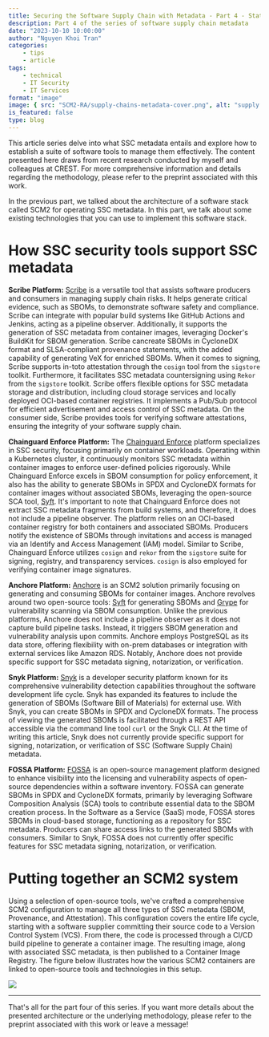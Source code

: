```yaml
---
title: Securing the Software Supply Chain with Metadata - Part 4 - State of practice
description: Part 4 of the series of software supply chain metadata
date: "2023-10-10 10:00:00"
author: "Nguyen Khoi Tran"
categories:
    - tips
    - article
tags:
    - technical
    - IT Security
    - IT Services
format: "image"
image: { src: "SCM2-RA/supply-chains-metadata-cover.png", alt: "supply chain" }
is_featured: false
type: blog
---
```



This article series delve into what SSC metadata entails and explore how to establish a suite of software tools to manage them effectively. The content presented here draws from recent research conducted by myself and colleagues at CREST. For more comprehensive information and details regarding the methodology, please refer to the preprint associated with this work.

In the previous part, we talked about the architecture of a software stack called SCM2 for operating SSC metadata. In this part, we talk about some existing technologies that you can use to implement this software stack. 

# How SSC security tools support SSC metadata

**Scribe Platform:** [Scribe](https://scribesecurity.com/scribe-platform/) is a versatile tool that assists software producers and consumers in managing supply chain risks. It helps generate critical evidence, such as SBOMs, to demonstrate software safety and compliance. Scribe can integrate with popular build systems like GitHub Actions and Jenkins, acting as a pipeline observer. Additionally, it supports the generation of SSC metadata from container images, leveraging Docker's BuildKit for SBOM generation. Scribe cancreate SBOMs in CycloneDX format and SLSA-compliant provenance statements, with the added capability of generating VeX for enriched SBOMs. When it comes to signing, Scribe supports in-toto attestation through the `cosign` tool from the `sigstore` toolkit. Furthermore, it facilitates SSC metadata countersigning using `Rekor` from the `sigstore` toolkit. Scribe offers flexible options for SSC metadata storage and distribution, including cloud storage services and locally deployed OCI-based container registries. It implements a Pub/Sub protocol for efficient advertisement and access control of SSC metadata. On the consumer side, Scribe provides tools for verifying software attestations, ensuring the integrity of your software supply chain.

**Chainguard Enforce Platform:** The [Chainguard Enforce](https://www.chainguard.dev/chainguard-enforce) platform specializes in SSC security, focusing primarily on container workloads. Operating within a Kubernetes cluster, it continuously monitors SSC metadata within container images to enforce user-defined policies rigorously. While Chainguard Enforce excels in SBOM consumption for policy enforcement, it also has the ability to generate SBOMs in SPDX and CycloneDX formats for container images without associated SBOMs, leveraging the open-source SCA tool, [Syft](https://github.com/anchore/syft). It's important to note that Chainguard Enforce does not extract SSC metadata fragments from build systems, and therefore, it does not include a pipeline observer. The platform relies on an OCI-based container registry for both containers and associated SBOMs. Producers notify the existence of SBOMs through invitations and access is managed via an Identify and Access Management (IAM) model. Similar to Scribe, Chainguard Enforce utilizes `cosign` and `rekor` from the `sigstore` suite for signing, registry, and transparency services. `cosign` is also employed for verifying container image signatures.

**Anchore Platform:** [Anchore](https://anchore.com/opensource/) is an SCM2 solution primarily focusing on generating and consuming SBOMs for container images. Anchore revolves around two open-source tools: [Syft](https://github.com/anchore/syft) for generating SBOMs and [Grype](https://github.com/anchore/grype) for vulnerability scanning via SBOM consumption. Unlike the previous platforms, Anchore does not include a pipeline observer as it does not capture build pipeline tasks. Instead, it triggers SBOM generation and vulnerability analysis upon commits. Anchore employs PostgreSQL as its data store, offering flexibility with on-prem databases or integration with external services like Amazon RDS. Notably, Anchore does not provide specific support for SSC metadata signing, notarization, or verification.

**Snyk Platform:** [Snyk](https://snyk.io/) is a developer security platform known for its comprehensive vulnerability detection capabilities throughout the software development life cycle. Snyk has expanded its features to include the generation of SBOMs (Software Bill of Materials) for external use. With Snyk, you can create SBOMs in SPDX and CycloneDX formats. The process of viewing the generated SBOMs is facilitated through a REST API accessible via the command line tool `curl` or the Snyk CLI. At the time of writing this article, Snyk does not currently provide specific support for signing, notarization, or verification of SSC (Software Supply Chain) metadata.

**FOSSA Platform:** [FOSSA](https://fossa.com/) is an open-source management platform designed to enhance visibility into the licensing and vulnerability aspects of open-source dependencies within a software inventory. FOSSA can generate SBOMs in SPDX and CycloneDX formats, primarily by leveraging Software Composition Analysis (SCA) tools to contribute essential data to the SBOM creation process. In the Software as a Service (SaaS) mode, FOSSA stores SBOMs in cloud-based storage, functioning as a repository for SSC metadata. Producers can share access links to the generated SBOMs with consumers. Similar to Snyk, FOSSA does not currently offer specific features for SSC metadata signing, notarization, or verification.

# Putting together an SCM2 system

Using a selection of open-source tools, we've crafted a comprehensive SCM2 configuration to manage all three types of SSC metadata (SBOM, Provenance, and Attestation). This configuration covers the entire life cycle, starting with a software supplier committing their source code to a Version Control System (VCS). From there, the code is processed through a CI/CD build pipeline to generate a container image. The resulting image, along with associated SSC metadata, is then published to a Container Image Registry. The figure below illustrates how the various SCM2 containers are linked to open-source tools and technologies in this setup.

![](/assets/images/SCM2-RA/SCM2_instantiation.png)


_____
That's all for the part four of this series. If you want more details about the presented architecture or the underlying methodology, please refer to the preprint associated with this work or leave a message!  